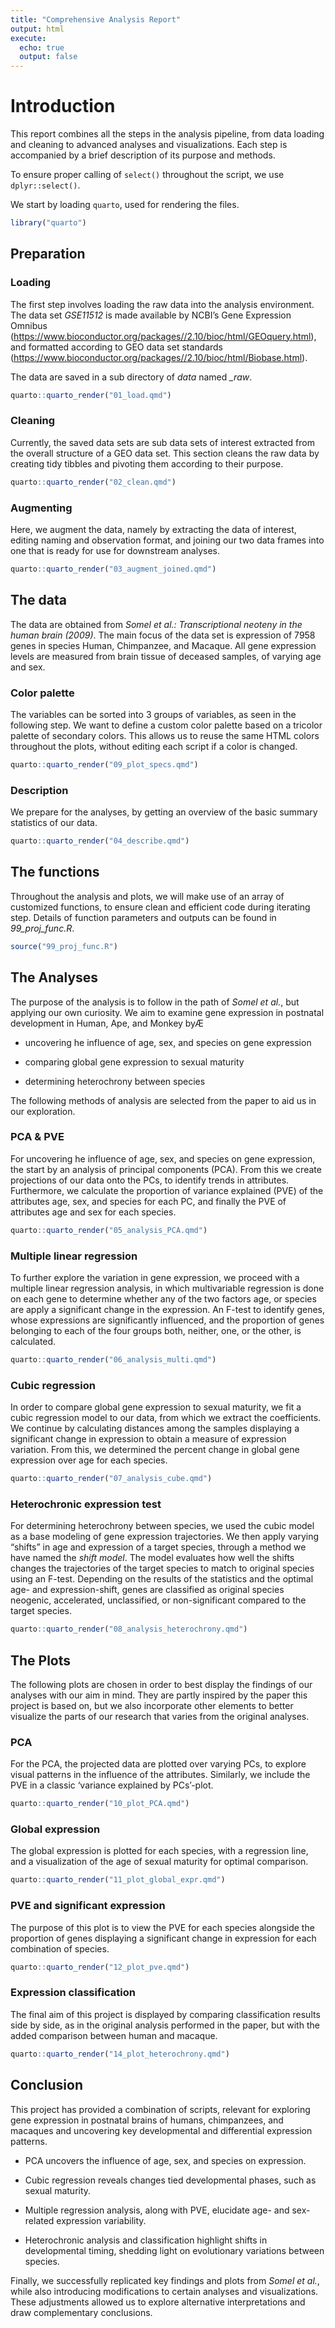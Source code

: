 ```yaml
---
title: "Comprehensive Analysis Report"
output: html
execute:
  echo: true
  output: false
---
```


# Introduction

This report combines all the steps in the analysis pipeline, from data loading and cleaning to advanced analyses and visualizations. Each step is accompanied by a brief description of its purpose and methods.

To ensure proper calling of `select()` throughout the script, we use `dplyr::select()`.

We start by loading `quarto`, used for rendering the files.

```r
library("quarto")
```

## Preparation

### Loading

The first step involves loading the raw data into the analysis environment. The data set *GSE11512* is made available by NCBI's Gene Expression Omnibus (<https://www.bioconductor.org/packages//2.10/bioc/html/GEOquery.html>), and formatted according to GEO data set standards (<https://www.bioconductor.org/packages//2.10/bioc/html/Biobase.html>).

The data are saved in a sub directory of *data* named *\_raw*.

```r
quarto::quarto_render("01_load.qmd")
```

### Cleaning

Currently, the saved data sets are sub data sets of interest extracted from the overall structure of a GEO data set. This section cleans the raw data by creating tidy tibbles and pivoting them according to their purpose.

```r
quarto::quarto_render("02_clean.qmd")
```

### Augmenting

Here, we augment the data, namely by extracting the data of interest, editing naming and observation format, and joining our two data frames into one that is ready for use for downstream analyses.

```r
quarto::quarto_render("03_augment_joined.qmd")
```

## The data

The data are obtained from *Somel et al.: Transcriptional neoteny in the human brain (2009)*. The main focus of the data set is expression of 7958 genes in species Human, Chimpanzee, and Macaque. All gene expression levels are measured from brain tissue of deceased samples, of varying age and sex.

### Color palette

The variables can be sorted into 3 groups of variables, as seen in the following step. We want to define a custom color palette based on a tricolor palette of secondary colors. This allows us to reuse the same HTML colors throughout the plots, without editing each script if a color is changed.

```r
quarto::quarto_render("09_plot_specs.qmd")
```

### Description

We prepare for the analyses, by getting an overview of the basic summary statistics of our data.

```r
quarto::quarto_render("04_describe.qmd")
```

## The functions

Throughout the analysis and plots, we will make use of an array of customized functions, to ensure clean and efficient code during iterating step. Details of function parameters and outputs can be found in *99_proj_func.R*.

```r
source("99_proj_func.R")
```

## The Analyses

The purpose of the analysis is to follow in the path of *Somel et al.*, but applying our own curiosity. We aim to examine gene expression in postnatal development in Human, Ape, and Monkey byÆ

-   uncovering he influence of age, sex, and species on gene expression

-   comparing global gene expression to sexual maturity

-   determining heterochrony between species

The following methods of analysis are selected from the paper to aid us in our exploration.

### PCA & PVE

For uncovering he influence of age, sex, and species on gene expression, the start by an analysis of principal components (PCA). From this we create projections of our data onto the PCs, to identify trends in attributes. Furthermore, we calculate the proportion of variance explained (PVE) of the attributes age, sex, and species for each PC, and finally the PVE of attributes age and sex for each species.

```r
quarto::quarto_render("05_analysis_PCA.qmd")
```

### Multiple linear regression

To further explore the variation in gene expression, we proceed with a multiple linear regression analysis, in which multivariable regression is done on each gene to determine whether any of the two factors age, or species are apply a significant change in the expression. An F-test to identify genes, whose expressions are significantly influenced, and the proportion of genes belonging to each of the four groups both, neither, one, or the other, is calculated.

```r
quarto::quarto_render("06_analysis_multi.qmd")
```

### Cubic regression

In order to compare global gene expression to sexual maturity, we fit a cubic regression model to our data, from which we extract the coefficients. We continue by calculating distances among the samples displaying a significant change in expression to obtain a measure of expression variation. From this, we determined the percent change in global gene expression over age for each species.

```r
quarto::quarto_render("07_analysis_cube.qmd")
```

### Heterochronic expression test

For determining heterochrony between species, we used the cubic model as a base modeling of gene expression trajectories. We then apply varying "shifts" in age and expression of a target species, through a method we have named the *shift model*. The model evaluates how well the shifts changes the trajectories of the target species to match to original species using an F-test. Depending on the results of the statistics and the optimal age- and expression-shift, genes are classified as original species neogenic, accelerated, unclassified, or non-significant compared to the target species.

```r
quarto::quarto_render("08_analysis_heterochrony.qmd")
```

## The Plots

The following plots are chosen in order to best display the findings of our analyses with our aim in mind. They are partly inspired by the paper this project is based on, but we also incorporate other elements to better visualize the parts of our research that varies from the original analyses.

### PCA

For the PCA, the projected data are plotted over varying PCs, to explore visual patterns in the influence of the attributes. Similarly, we include the PVE in a classic 'variance explained by PCs'-plot.

```r
quarto::quarto_render("10_plot_PCA.qmd")
```

### Global expression

The global expression is plotted for each species, with a regression line, and a visualization of the age of sexual maturity for optimal comparison.

```r
quarto::quarto_render("11_plot_global_expr.qmd")
```

### PVE and significant expression

The purpose of this plot is to view the PVE for each species alongside the proportion of genes displaying a significant change in expression for each combination of species.

```r
quarto::quarto_render("12_plot_pve.qmd")
```

### Expression classification

The final aim of this project is displayed by comparing classification results side by side, as in the original analysis performed in the paper, but with the added comparison between human and macaque.

```r
quarto::quarto_render("14_plot_heterochrony.qmd")
```

## Conclusion

This project has provided a combination of scripts, relevant for exploring gene expression in postnatal brains of humans, chimpanzees, and macaques and uncovering key developmental and differential expression patterns.

-   PCA uncovers the influence of age, sex, and species on expression.

-   Cubic regression reveals changes tied developmental phases, such as sexual maturity.

-   Multiple regression analysis, along with PVE, elucidate age- and sex-related expression variability.

-   Heterochronic analysis and classification highlight shifts in developmental timing, shedding light on evolutionary variations between species.

Finally, we successfully replicated key findings and plots from *Somel et al.*, while also introducing modifications to certain analyses and visualizations. These adjustments allowed us to explore alternative interpretations and draw complementary conclusions.
